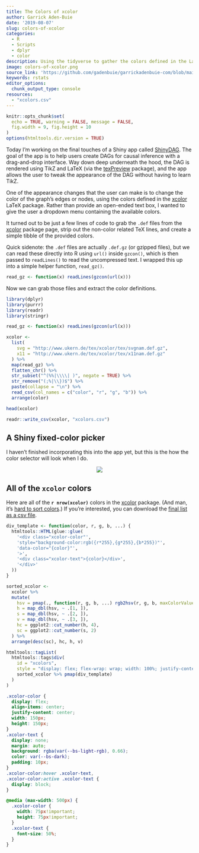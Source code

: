 ```yaml
---
title: The Colors of xcolor
author: Garrick Aden-Buie
date: '2019-08-07'
slug: colors-of-xcolor
categories:
  - R
  - Scripts
  - dplyr
  - color
description: Using the tidyverse to gather the colors defined in the LaTeX package xcolor
image: colors-of-xcolor.png
source_link: 'https://github.com/gadenbuie/garrickadenbuie-com/blob/main/content/blog/2019/2019-08-07-the-colors-of-xcolor.Rmarkdown'
keywords: rstats
editor_options:
  chunk_output_type: console
resources:
  - "xcolors.csv"
---
```


<!-- Links -->

```r
knitr::opts_chunk$set(
  echo = TRUE, warning = FALSE, message = FALSE,
  fig.width = 9, fig.height = 10
)
options(htmltools.dir.version = TRUE)

```

[shinydag]: https://gerkelab.com/project/shinydag
[texpreview]: https://github.com/metrumresearchgroup/texPreview
[tikz]: https://en.wikibooks.org/wiki/LaTeX/PGF/TikZ
[xcolor]: http://www.ukern.de/tex/xcolor.html

Today I'm working on the final touches of a Shiny app called [ShinyDAG].
The goal of the app is to help users create DAGs for causal inference
with a drag-and-drop interface.
Way down deep underneath the hood,
the DAG is rendered using TikZ and LaTeX
(via the <span class="pkg">[texPreview]</span> package),
and the app allows the user to tweak the appearance of the DAG
without having to learn TikZ.

One of the appearance changes that the user can make is to
change the color of the graph's edges or nodes,
using the colors defined in the [xcolor] LaTeX package.
Rather than provide an open-ended text box,
I wanted to give the user a dropdown menu containing the available colors.

It turned out to be just a few lines of code to grab the `.def` files from the [xcolor] package page,
strip out the non-color related TeX lines,
and create a simple tibble of the provided colors.

Quick sidenote: the `.def` files are actually `.def.gz` (or gzipped files),
but we can read these directly into R using `url()` inside `gzcon()`,
which is then passed to `readLines()` to read the uncompressed text.
I wrapped this up into a simple helper function, `read_gz()`.

```r
read_gz <- function(x) readLines(gzcon(url(x)))
```

Now we can grab those files and extract the color definitions.

```r
library(dplyr)
library(purrr)
library(readr)
library(stringr)

read_gz <- function(x) readLines(gzcon(url(x)))

xcolor <-
  list(
    svg = "http://www.ukern.de/tex/xcolor/tex/svgnam.def.gz",
    x11 = "http://www.ukern.de/tex/xcolor/tex/x11nam.def.gz"
  ) %>%
  map(read_gz) %>%
  flatten_chr() %>%
  str_subset("^(%%|\\\\| )", negate = TRUE) %>%
  str_remove("(;%|\\})$") %>%
  paste(collapse = "\n") %>%
  read_csv(col_names = c("color", "r", "g", "b")) %>%
  arrange(color)

head(xcolor)
```

```r
readr::write_csv(xcolor, "xcolors.csv")
```

## A Shiny fixed-color picker

I haven't finished incorporating this into the app yet,
but this is the how the color selector will look when I do.

<center>
<img src="xcolors-selector.gif" style="max-width: 300px">
</center>

## All of the `xcolor` colors

Here are all of the
**`r nrow(xcolor)`**
colors in the [xcolor] package.
(And man, it's [hard to sort colors](https://www.alanzucconi.com/2015/09/30/colour-sorting/).)
If you're interested, you can download the
[final list as a csv file](xcolors.csv).

```r
div_template <- function(color, r, g, b, ...) {
  htmltools::HTML(glue::glue(
    '<div class="xcolor-color"',
    'style="background-color:rgb({r*255},{g*255},{b*255})"',
    'data-color="{color}"',
    '>',
    '<div class="xcolor-text">{color}</div>',
    '</div>'
  ))
}

sorted_xcolor <-
  xcolor %>%
  mutate(
    hsv = pmap(., function(r, g, b, ...) rgb2hsv(r, g, b, maxColorValue = 1)),
    h = map_dbl(hsv, ~ .[1, ]),
    s = map_dbl(hsv, ~ .[2, ]),
    v = map_dbl(hsv, ~ .[3, ]),
    hc = ggplot2::cut_number(h, 4),
    sc = ggplot2::cut_number(s, 2)
  ) %>%
  arrange(desc(sc), hc, h, v)

htmltools::tagList(
  htmltools::tags$div(
    id = "xcolors",
    style = "display: flex; flex-wrap: wrap; width: 100%; justify-content: center;",
    sorted_xcolor %>% pmap(div_template)
  )
)
```

```css
.xcolor-color {
  display: flex;
  align-items: center;
  justify-content: center;
  width: 150px;
  height: 150px;
}
.xcolor-text {
  display: none;
  margin: auto;
  background: rgba(var(--bs-light-rgb), 0.66);
  color: var(--bs-dark);
  padding: 10px;
}
.xcolor-color:hover .xcolor-text,
.xcolor-color:active .xcolor-text {
  display: block;
}

@media (max-width: 500px) {
  .xcolor-color {
    width: 75px!important;
    height: 75px!important;
  }
  .xcolor-text {
    font-size: 50%;
  }
}
```

<script>
  /* https://stackoverflow.com/a/18655059 */
  document.body.addEventListener('touchstart',function(){},false);
</script>
